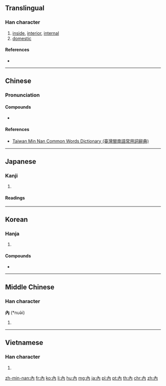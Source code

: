 {{also|内}}
==Translingual==

===Han character===
{{Han char|rn=11|rad=入|as=02|sn=4|four=40227|canj=OB|ids=⿻入冂}}

# [[inside]], [[interior]], [[internal]]
# [[domestic]]

====References====
* {{Han ref|kx=0125.350|dj=0267.030|hdz=10097.020|uh=5167|ud=20839}}

----

==Chinese==
{{zh-forms|s=内}}

===Pronunciation===
{{zh-pron
|m=nèi
|c=naap6,noi6
|h=
|mn=lāi/lōe
|mn_note=lāi - vernacular, lōe - literary
|w=
|mc=
|oc=y
|ma=|ma2=
|cat=n,prep,adv,a
}}

====Compounds====
{{der-top|Compounds}}
* {{zh-l|內腔|内腔|nèiqiāng|[[lumen]] {{gloss|cavity within tubular organ}}}}
{{der-bottom}}

====References====
* [http://twblg.dict.edu.tw/holodict_new/result_detail.jsp?n_no=584&curpage=2&sample=%E5%85%A7&radiobutton=1&querytarget=1&limit=20&pagenum=4&rowcount=77 Taiwan Min Nan Common Words Dictionary (臺灣閩南語常用詞辭典)]

----

==Japanese==

===Kanji===
{{ja-kanji|grade=|rs=入02|style=ky|shin=内}}

# {{defn|lang=ja|sort=入02}}

====Readings====
{{ja-readings|goon=[[ない]] (nai)|kanon=[[だい]] (dai)|kun=[[うち]] (uchi), [[いる]] (iru), [[いれる]] (ireru)}}

----

==Korean==

===Hanja===
{{ko-hanja|hangeul=[[내]], [[납]]|rv=nae, nap|mr=nae, nap|y=nay, nap}}

# {{defn|lang=ko|sort=入02}}

====Compounds====
* {{ko-l|내강|[[lumen]] {{gloss|cavity within tubular organ}}|內腔}}

----

==Middle Chinese==

===Han character===
'''內''' (*nuə̀i)<!--the asterisk indicates that this is a reconstructed pronunciation-->

# {{defn|lang=ltc|sort=入02}}

----

==Vietnamese==

===Han character===
{{vi-hantu|[[nội]], [[tuyền]]|rs=入02}}

# {{defn|lang=vi|sort=入02}}

[[zh-min-nan:內]]
[[fr:內]]
[[ko:內]]
[[li:內]]
[[hu:內]]
[[mg:內]]
[[ja:內]]
[[pl:內]]
[[pt:內]]
[[th:內]]
[[chr:內]]
[[zh:內]]